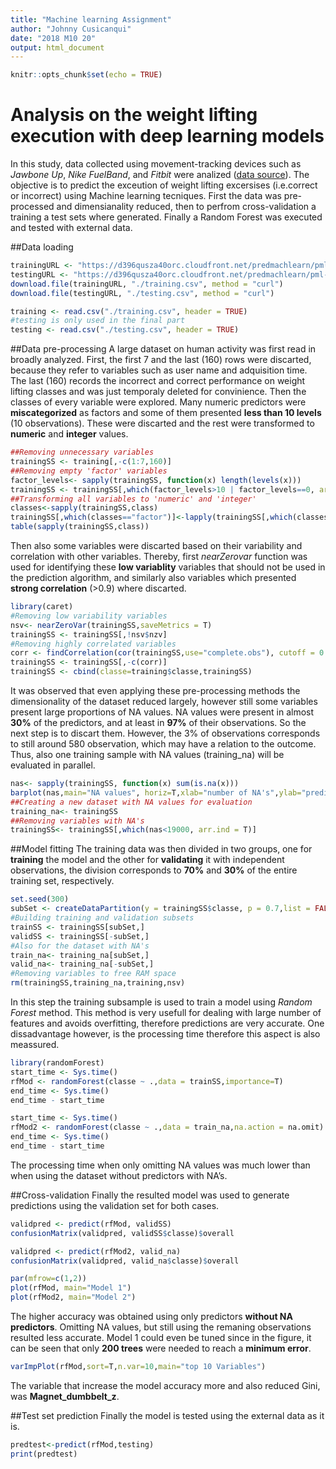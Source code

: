 ---
title: "Machine learning Assignment"
author: "Johnny Cusicanqui"
date: "2018 M10 20"
output: html_document
---

```{r setup, include=FALSE}
knitr::opts_chunk$set(echo = TRUE)
```

# Analysis on the weight lifting execution with deep learning models

In this study, data collected using movement-tracking devices such as *Jawbone Up*, *Nike FuelBand*, and *Fitbit* were analized ([data source](http://groupware.les.inf.puc-rio.br/har)). The objective is to predict the exceution of weight lifting excersises (i.e.correct or incorrect) using Machine learning tecniques. First the data was pre-processed and dimensianality reduced, then to perfrom cross-validation a training a test sets where generated. Finally a Random Forest was executed and tested with external data.

##Data loading

```{r} 
trainingURL <- "https://d396qusza40orc.cloudfront.net/predmachlearn/pml-training.csv"
testingURL <- "https://d396qusza40orc.cloudfront.net/predmachlearn/pml-testing.csv"
download.file(trainingURL, "./training.csv", method = "curl")
download.file(testingURL, "./testing.csv", method = "curl")

training <- read.csv("./training.csv", header = TRUE)
#testing is only used in the final part
testing <- read.csv("./testing.csv", header = TRUE)
```

##Data pre-processing
A large dataset on human activity was first read in broadly analyzed. First, the first 7 and the last (160) rows were discarted, because they refer to variables such as user name and adquisition time. The last (160) records the incorrect and correct performance on weight lifting classes and was just temporaly deleted for convinience. Then the classes of every variable were explored. Many numeric predictors were **miscategorized** as factors and some of them presented **less than 10 levels** (10 observations). These were discarted and the rest were transformed to **numeric** and **integer** values. 

```{r warning=FALSE}
##Removing unnecessary variables
trainingSS <- training[,-c(1:7,160)]
##Removing empty 'factor' variables
factor_levels<- sapply(trainingSS, function(x) length(levels(x)))
trainingSS <- trainingSS[,which(factor_levels>10 | factor_levels==0, arr.ind = T)] 
##Transforming all variables to 'numeric' and 'integer'
classes<-sapply(trainingSS,class)
trainingSS[,which(classes=="factor")]<-lapply(trainingSS[,which(classes=="factor")],function(x){as.numeric(levels(x))[x]})
table(sapply(trainingSS,class))
```

Then also some variables were discarted based on their variability and correlation with other variables. Thereby, first *nearZerovar* function was used for identifying these **low variablity** variables that should not be used in the prediction algorithm, and similarly also variables which presented **strong correlation** (>0.9) where discarted.     
```{r warning=FALSE}
library(caret)
#Removing low variability variables
nsv<- nearZeroVar(trainingSS,saveMetrics = T)
trainingSS <- trainingSS[,!nsv$nzv]
#Removing highly correlated variables
corr <- findCorrelation(cor(trainingSS,use="complete.obs"), cutoff = 0.90)
trainingSS <- trainingSS[,-c(corr)]
trainingSS <- cbind(classe=training$classe,trainingSS)
```

It was observed that even applying these pre-processing methods the dimensionality of the dataset reduced largely, however still some variables present large proportions of NA values. NA values were present in almost **30%** of the predictors, and at least in **97%** of their observations. So the next step is to discart them. However, the 3% of observations corresponds to still around 580 observation, which may have a relation to the outcome. Thus, also one training sample with NA values (training_na) will be evaluated in parallel.

```{r}
nas<- sapply(trainingSS, function(x) sum(is.na(x)))
barplot(nas,main="NA values", horiz=T,xlab="number of NA's",ylab="predictor",yaxt='n', ann=F)
##Creating a new dataset with NA values for evaluation
training_na<- trainingSS
##Removing variables with NA's
trainingSS<- trainingSS[,which(nas<19000, arr.ind = T)]

```

##Model fitting
The training data was then divided in two groups, one for **training** the model and the other for **validating** it with independent observations, the division corresponds to **70%** and **30%** of the entire training set, respectively.

```{r}
set.seed(300)
subSet <- createDataPartition(y = trainingSS$classe, p = 0.7,list = FALSE)
#Building training and validation subsets
trainSS <- trainingSS[subSet,]
validSS <- trainingSS[-subSet,]
#Also for the dataset with NA's
train_na<- training_na[subSet,]
valid_na<- training_na[-subSet,]
#Removing variables to free RAM space
rm(trainingSS,training_na,training,nsv)
```

In this step the training subsample is used to train a model using *Random Forest* method. This method is very usefull for dealing with large number of features and avoids overfitting, therefore predictions are very accurate. One dissadvantage however, is the processing time therefore this aspect is also meassured.

```{r warning=FALSE}
library(randomForest)
start_time <- Sys.time()
rfMod <- randomForest(classe ~ .,data = trainSS,importance=T)
end_time <- Sys.time()
end_time - start_time
```

```{r}
start_time <- Sys.time()
rfMod2 <- randomForest(classe ~ .,data = train_na,na.action = na.omit)
end_time <- Sys.time()
end_time - start_time
```

The processing time when only omitting NA values was much lower than when using the dataset without predictors with NA's.

##Cross-validation
Finally the resulted model was used to generate predictions using the validation set for both cases.
```{r}
validpred <- predict(rfMod, validSS)
confusionMatrix(validpred, validSS$classe)$overall
```
```{r}
validpred <- predict(rfMod2, valid_na)
confusionMatrix(validpred, valid_na$classe)$overall
```
```{r}
par(mfrow=c(1,2))
plot(rfMod, main="Model 1")
plot(rfMod2, main="Model 2")
```
The higher accuracy was obtained using only predictors **without NA predictors**. Omitting NA values, but still using the remaning observations resulted less accurate. Model 1 could even be tuned since in the figure, it can be seen that only **200 trees** were needed to reach a **minimum error**.  

```{r}
varImpPlot(rfMod,sort=T,n.var=10,main="top 10 Variables")
```

The variable that increase the model accuracy more and also reduced Gini, was **Magnet_dumbbelt_z**.

##Test set prediction
Finally the model is tested using the external data as it is.
```{r}
predtest<-predict(rfMod,testing)
print(predtest)
```

